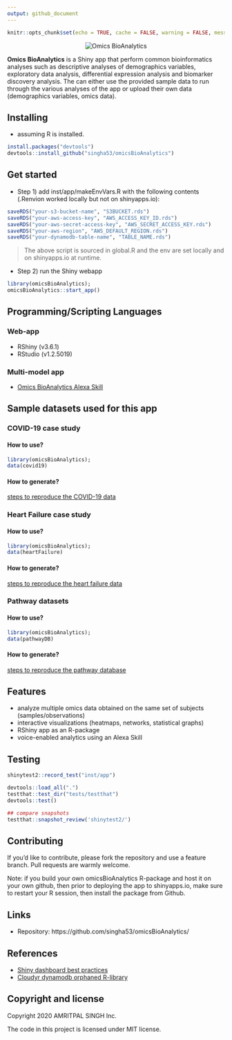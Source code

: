 ```yaml
---
output: github_document
---
```


```r
knitr::opts_chunk$set(echo = TRUE, cache = FALSE, warning = FALSE, message = FALSE)
```

<p align="center">
	<img src="https://github.com/singha53/omicsBioAnalytics/blob/master/inst/extdata/figures/logo.png" width={400} alt="Omics BioAnalytics" />
</p>

**Omics BioAnalytics** is a Shiny app that perform common bioinformatics analyses such as descriptive analyses of demographics variables, exploratory data analysis, differential expression analysis and biomarker discovery analysis. The can either use the provided sample data to run through the various analyses of the app or upload their own data (demographics variables, omics data).

## Installing
- assuming R is installed. 

```r
install.packages("devtools")
devtools::install_github("singha53/omicsBioAnalytics")
```

## Get started

- Step 1) add inst/app/makeEnvVars.R with the following contents (.Renvion worked locally but not on shinyapps.io):

```r
saveRDS("your-s3-bucket-name", "S3BUCKET.rds")
saveRDS("your-aws-access-key", "AWS_ACCESS_KEY_ID.rds")
saveRDS("your-aws-secret-access-key", "AWS_SECRET_ACCESS_KEY.rds")
saveRDS("your-aws-region", "AWS_DEFAULT_REGION.rds")
saveRDS("your-dynamodb-table-name", "TABLE_NAME.rds")
```

> The above script is sourced in global.R and the env are set locally and on shinyapps.io at runtime.

- Step 2) run the Shiny webapp

```r
library(omicsBioAnalytics);
omicsBioAnalytics::start_app()
```

## Programming/Scripting Languages
### Web-app
- RShiny (v3.6.1)
- RStudio (v1.2.5019)

### Multi-model app
- [Omics BioAnalytics Alexa Skill](https://github.com/singha53/omics-bioanalytics-alexa-skill)

## Sample datasets used for this app

### COVID-19 case study

#### How to use?

```r
library(omicsBioAnalytics);
data(covid19)
```

#### How to generate?

[steps to reproduce the COVID-19 data](https://github.com/singha53/omicsBioAnalytics/blob/master/inst/extdata/covid19/covid19.md)


### Heart Failure case study

#### How to use?

```r
library(omicsBioAnalytics);
data(heartFailure)
```

#### How to generate?

[steps to reproduce the heart failure data](https://github.com/singha53/omicsBioAnalytics/blob/master/inst/extdata/heartFailure/heartFailure.md)


### Pathway datasets

#### How to use?

```r
library(omicsBioAnalytics);
data(pathwayDB)
```

#### How to generate?

[steps to reproduce the pathway database](https://github.com/singha53/omicsBioAnalytics/blob/master/inst/extdata/pathwayDB/pathways.md)

## Features

- analyze multiple omics data obtained on the same set of subjects (samples/observations)
- interactive visualizations (heatmaps, networks, statistical graphs)
- RShiny app as an R-package
- voice-enabled analytics using an Alexa Skill

## Testing

```r
shinytest2::record_test("inst/app")

devtools::load_all(".")
testthat::test_dir("tests/testthat")
devtools::test()

## compare snapshots
testthat::snapshot_review('shinytest2/')
```

## Contributing

If you'd like to contribute, please fork the repository and use a feature
branch. Pull requests are warmly welcome.

Note: if you build your own omicsBioAnalytics R-package and host it on your own github, then prior to deploying the app to shinyapps.io, make sure to restart your R session, then install the package from Github.

## Links

- Repository: https://github.com/singha53/omicsBioAnalytics/

## References 

- [Shiny dashboard best practices](https://www.inwt-statistics.com/read-blog/best-practice-development-of-robust-shiny-dashboards-as-r-packages.html)
- [Cloudyr dynamodb orphaned R-library](https://github.com/cloudyr/aws.dynamodb)

## Copyright and license

Copyright 2020 AMRITPAL SINGH Inc.

The code in this project is licensed under MIT license.
